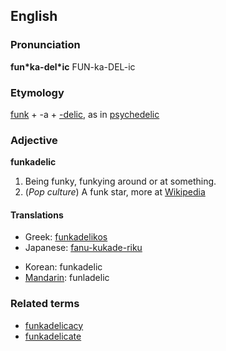 {{rfv}}
==English==

===Pronunciation===
'''fun*ka-del*ic'''
FUN-ka-DEL-ic

===Etymology===
[[funk]] + -a + [[-delic]], as in [[psychedelic]]

===Adjective===
'''funkadelic'''
# Being funky, funkying around or at something.
# (''Pop culture'') A funk star, more at [[w:Funkadelic|Wikipedia]]

====Translations====
{{top}}
*Greek: [[funkadelikos]]
*Japanese: [[fanu-kukade-riku]]
{{mid}}
*Korean: funkadelic
*[[Mandarin]]: funladelic
{{bottom}}

===Related terms===
*[[funkadelicacy]]
*[[funkadelicate]]